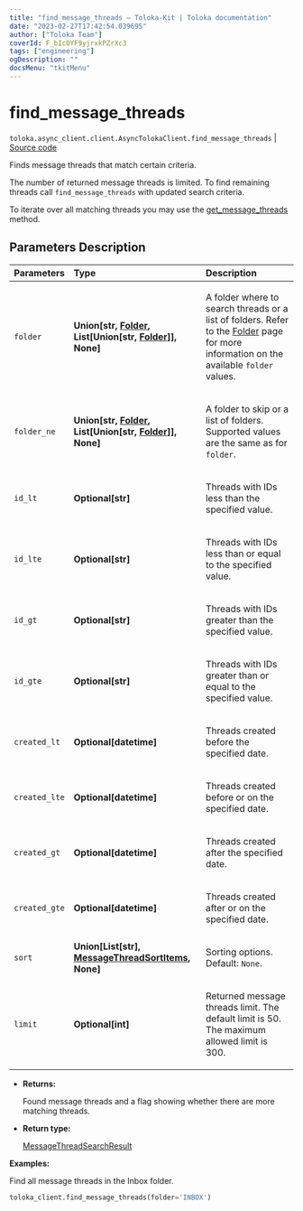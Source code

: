 ```yaml
---
title: "find_message_threads — Toloka-Kit | Toloka documentation"
date: "2023-02-27T17:42:54.039695"
author: ["Toloka Team"]
coverId: F_bIcOYF9yjrxkPZrXc3
tags: ["engineering"]
ogDescription: ""
docsMenu: "tkitMenu"
---
```


# find_message_threads
`toloka.async_client.client.AsyncTolokaClient.find_message_threads` | [Source code](https://github.com/Toloka/toloka-kit/blob/v1.1.4/src/client/__init__.py#L0)

Finds message threads that match certain criteria.

The number of returned message threads is limited. To find remaining threads call `find_message_threads` with updated search criteria.

To iterate over all matching threads you may use the [get_message_threads](/docs/toloka-kit/reference/toloka.client.TolokaClient.get_message_threads) method.

## Parameters Description

| Parameters | Type | Description |
| :----------| :----| :-----------|
`folder`|**Union\[str, [Folder](/docs/toloka-kit/reference/toloka.client.message_thread.Folder), List\[Union\[str, [Folder](/docs/toloka-kit/reference/toloka.client.message_thread.Folder)\]\], None\]**|<p>A folder where to search threads or a list of folders. Refer to the [Folder](/docs/toloka-kit/reference/toloka.client.message_thread.Folder) page for more information on the available `folder` values.</p>
`folder_ne`|**Union\[str, [Folder](/docs/toloka-kit/reference/toloka.client.message_thread.Folder), List\[Union\[str, [Folder](/docs/toloka-kit/reference/toloka.client.message_thread.Folder)\]\], None\]**|<p>A folder to skip or a list of folders. Supported values are the same as for `folder`.</p>
`id_lt`|**Optional\[str\]**|<p>Threads with IDs less than the specified value.</p>
`id_lte`|**Optional\[str\]**|<p>Threads with IDs less than or equal to the specified value.</p>
`id_gt`|**Optional\[str\]**|<p>Threads with IDs greater than the specified value.</p>
`id_gte`|**Optional\[str\]**|<p>Threads with IDs greater than or equal to the specified value.</p>
`created_lt`|**Optional\[datetime\]**|<p>Threads created before the specified date.</p>
`created_lte`|**Optional\[datetime\]**|<p>Threads created before or on the specified date.</p>
`created_gt`|**Optional\[datetime\]**|<p>Threads created after the specified date.</p>
`created_gte`|**Optional\[datetime\]**|<p>Threads created after or on the specified date.</p>
`sort`|**Union\[List\[str\], [MessageThreadSortItems](/docs/toloka-kit/reference/toloka.client.search_requests.MessageThreadSortItems), None\]**|<p>Sorting options. Default: `None`.</p>
`limit`|**Optional\[int\]**|<p>Returned message threads limit. The default limit is 50. The maximum allowed limit is 300.</p>

* **Returns:**

  Found message threads and a flag showing whether there are more matching threads.

* **Return type:**

  [MessageThreadSearchResult](/docs/toloka-kit/reference/toloka.client.search_results.MessageThreadSearchResult)

**Examples:**

Find all message threads in the Inbox folder.

```python
toloka_client.find_message_threads(folder='INBOX')
```